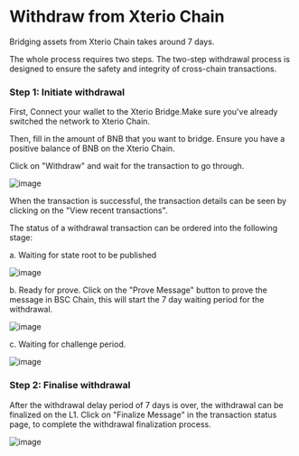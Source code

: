 # Withdraw from Xterio Chain

Bridging assets from Xterio Chain takes around 7 days.

The whole process requires two steps. The two-step withdrawal process is designed to ensure the safety and integrity of cross-chain transactions.

### Step 1: Initiate withdrawal

First, Connect your wallet to the Xterio Bridge.Make sure you've already switched the network to Xterio Chain.

Then, fill in the amount of BNB that you want to bridge. Ensure you have a positive balance of BNB on the Xterio Chain.

Click on "Withdraw" and wait for the transaction to go through.

![image](../images/bridgeout.png)

When the transaction is successful, the transaction details can be seen by clicking on the "View recent transactions".

The status of a withdrawal transaction can be ordered into the following stage:

a. Waiting for state root to be published

![image](../images/withdrawal_status_1.png)

b. Ready for prove. Click on the "Prove Message" button to prove the message in BSC Chain, this will start the 7 day waiting period for the withdrawal.

![image](../images/withdrawal_status_2.png)

c. Waiting for challenge period. 

![image](../images/withdrawal_status_3.png)


### Step 2: Finalise withdrawal

After the withdrawal delay period of 7 days is over, the withdrawal can be finalized on the L1. 
Click on "Finalize Message" in the transaction status page, to complete the withdrawal finalization process.

![image](../images/withdrawal_status_4.png)


